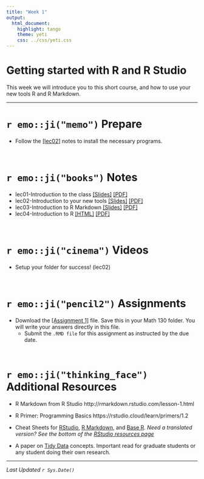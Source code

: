 ```yaml
---
title: "Week 1"
output:
  html_document:
    highlight: tango
    theme: yeti
    css: ../css/yeti.css
---
```


# Getting started with R and R Studio

This week we will introduce you to this short course, and how to use your new tools R and R Markdown. 

---

# `r emo::ji("memo")` Prepare

* Follow the [[lec02]](notes/02_setup_slides.html) notes to install the necessary programs.

<br> 

# `r emo::ji("books")` Notes

* lec01-Introduction to the class   [[Slides]](notes/01_intro_slides.html) [[PDF]](notes/01_intro_slides.pdf)  
* lec02-Introduction to your new tools  [[Slides]](notes/02_setup_slides.html) [[PDF]](notes/02_setup_slides.pdf) 
* lec03-Introduction to R Markdown  [[Slides]](notes/03_rmd_slides.html)   [[PDF]](notes/03_rmd_slides.pdf) 
* lec04-Introduction to R           [[HTML]](notes/04_r.html)     [[PDF]](notes/04_r_slides.pdf)  

<br> 

# `r emo::ji("cinema")` Videos

* Setup your folder for success! (lec02)

<br> 

# `r emo::ji("pencil2")` Assignments

* Download the [[Assignment 1]](hw/hw1.Rmd) file. Save this in your Math 130 folder. You will write your answers directly in this file. 
    - Submit the `.RMD file` for this assignment as instructed by the due date.  

<br> 

# `r emo::ji("thinking_face")` Additional Resources

* R Markdown from R Studio http://rmarkdown.rstudio.com/lesson-1.html
* R Primer: Programming Basics https://rstudio.cloud/learn/primers/1.2
* Cheat Sheets for [RStudio](https://github.com/rstudio/cheatsheets/raw/master/rstudio-ide.pdf), [R Markdown](https://github.com/rstudio/cheatsheets/raw/master/rmarkdown-2.0.pdf), and [Base R](http://github.com/rstudio/cheatsheets/raw/master/base-r.pdf). _Need a translated version? See the bottom of the [RStudio resources page](https://rstudio.com/resources/cheatsheets/)_
    
* A paper on [Tidy Data](https://www.jstatsoft.org/article/view/v059i10) concepts. Important read for graduate students or any student doing their own research. 

---
_Last Updated `r Sys.Date()`_
